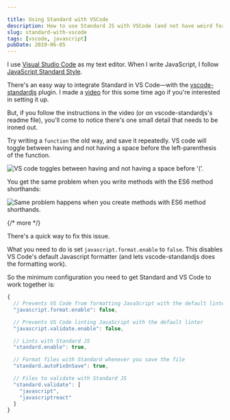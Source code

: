 ```yaml
---

title: Using Standard with VSCode
description: How to use Standard JS with VSCode (and not have weird formatting problems).
slug: standard-with-vscode
tags: [vscode, javascript]
pubDate: 2019-06-05
---
```



I use [Visual Studio Code][1] as my text editor. When I write JavaScript, I follow [JavaScript Standard Style][2].

There's an easy way to integrate Standard in VS Code—with the [vscode-standardjs][3] plugin. I made a [video][4] for this some time ago if you're interested in setting it up.

But, if you follow the instructions in the video (or on vscode-standardjs's readme file), you'll come to notice there's one small detail that needs to be ironed out.

Try writing a `function` the old way, and save it repeatedly. VS code will toggle between having and not having a space before the left-parenthesis of the function.

<Image src="/images/2019/vscode-standard/functions.gif" alt="VS code toggles between having and not having a space before '('."/>

You get the same problem when you write methods with the ES6 method shorthands:

<Image src="/images/2019/vscode-standard/methods.gif" alt="Same problem happens when you create methods with ES6 method shorthands."/>

{/* more */}

There's a quick way to fix this issue.

What you need to do is set `javascript.format.enable` to `false`. This disables VS Code's default Javascript formatter (and lets vscode-standandjs does the formatting work).

So the minimum configuration you need to get Standard and VS Code to work together is:

```js
{
  // Prevents VS Code from formatting JavaScript with the default linter
  "javascript.format.enable": false,

  // Prevents VS Code linting JavaScript with the default linter
  "javascript.validate.enable": false,

  // Lints with Standard JS
  "standard.enable": true,

  // Format files with Standard whenever you save the file
  "standard.autoFixOnSave": true,

  // Files to validate with Standard JS
  "standard.validate": [
    "javascript",
    "javascriptreact"
  ]
}
```

[1]:	https://code.visualstudio.com "Visual Studio Code"
[2]:	https://standardjs.com
[3]:	https://marketplace.visualstudio.com/items?itemName=chenxsan.vscode-standardjs "vscode-standardjs plugin"
[4]:	https://youtu.be/Hv8FgxJyI9Y